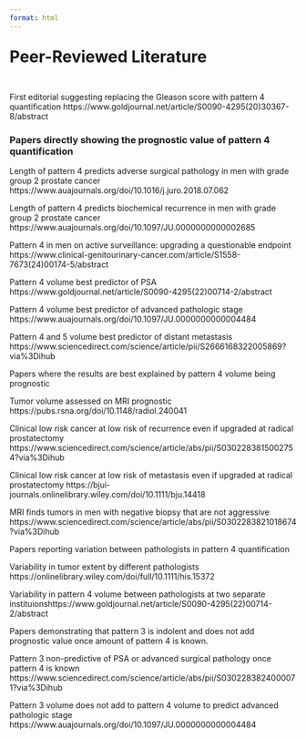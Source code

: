 ```yaml
---
format: html
---
```

<div class="center-normal" style="font-size:2em; margin-top:1em;"><strong>Peer-Reviewed Literature</strong></div>

</br>

First editorial suggesting replacing the Gleason score with pattern 4 quantification https://www.goldjournal.net/article/S0090-4295(20)30367-8/abstract 

### Papers directly showing the prognostic value of pattern 4 quantification 

Length of pattern 4 predicts adverse surgical pathology in men with grade group 2 prostate cancer https://www.auajournals.org/doi/10.1016/j.juro.2018.07.062 

Length of pattern 4 predicts biochemical recurrence in men with grade group 2 prostate cancer https://www.auajournals.org/doi/10.1097/JU.0000000000002685 

Pattern 4 in men on active surveillance: upgrading a questionable endpoint https://www.clinical-genitourinary-cancer.com/article/S1558-7673(24)00174-5/abstract 

Pattern 4 volume best predictor of PSA https://www.goldjournal.net/article/S0090-4295(22)00714-2/abstract 

Pattern 4 volume best predictor of advanced pathologic stage https://www.auajournals.org/doi/10.1097/JU.0000000000004484 

Pattern 4 and 5 volume best predictor of distant metastasis https://www.sciencedirect.com/science/article/pii/S2666168322005869?via%3Dihub 

Papers where the results are best explained by pattern 4 volume being prognostic 

Tumor volume assessed on MRI prognostic https://pubs.rsna.org/doi/10.1148/radiol.240041 

Clinical low risk cancer at low risk of recurrence even if upgraded at radical prostatectomy https://www.sciencedirect.com/science/article/abs/pii/S0302283815002754?via%3Dihub 

Clinical low risk cancer at low risk of metastasis even if upgraded at radical prostatectomy https://bjui-journals.onlinelibrary.wiley.com/doi/10.1111/bju.14418 

MRI finds tumors in men with negative biopsy that are not aggressive https://www.sciencedirect.com/science/article/abs/pii/S0302283821018674?via%3Dihub 

Papers reporting variation between pathologists in pattern 4 quantification 

Variability in tumor extent by different pathologists https://onlinelibrary.wiley.com/doi/full/10.1111/his.15372 

Variability in pattern 4 volume between pathologists at two separate instituionshttps://www.goldjournal.net/article/S0090-4295(22)00714-2/abstract 

Papers demonstrating that pattern 3 is indolent and does not add prognostic value once amount of pattern 4 is known.  

Pattern 3 non-predictive of PSA or advanced surgical pathology once pattern 4 is known https://www.sciencedirect.com/science/article/abs/pii/S0302283824000071?via%3Dihub 

Pattern 3 volume does not add to pattern 4 volume to predict advanced pathologic stage https://www.auajournals.org/doi/10.1097/JU.0000000000004484 